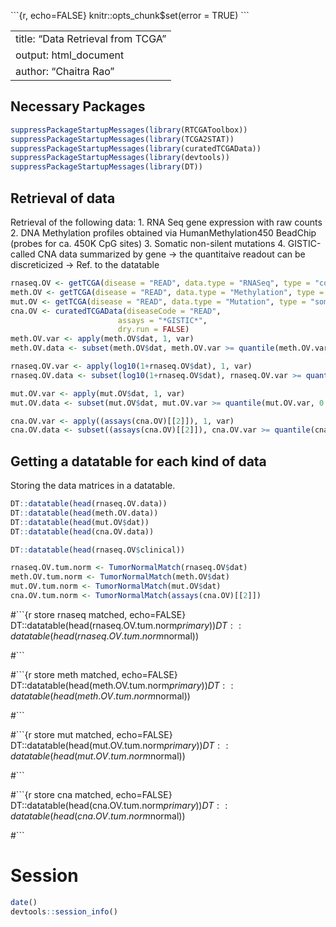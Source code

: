 
\```{r, echo=FALSE}
knitr::opts_chunk$set(error = TRUE)
\```

---
title: "Data Retrieval from TCGA"
output: html_document
author: "Chaitra Rao"
---

## Necessary Packages

```r
suppressPackageStartupMessages(library(RTCGAToolbox))
suppressPackageStartupMessages(library(TCGA2STAT))
suppressPackageStartupMessages(library(curatedTCGAData))
suppressPackageStartupMessages(library(devtools))
suppressPackageStartupMessages(library(DT))
```

## Retrieval of data

Retrieval of the following data:
1. RNA Seq gene expression with raw counts
2. DNA Methylation profiles obtained via HumanMethylation450 BeadChip (probes for ca. 450K CpG sites)
3. Somatic non-silent mutations
4. GISTIC-called CNA data summarized by gene -> the quantitaive readout can be discreticized -> Ref. to the datatable


```r

rnaseq.OV <- getTCGA(disease = "READ", data.type = "RNASeq", type = "count", clinical = TRUE)
meth.OV <- getTCGA(disease = "READ", data.type = "Methylation", type = "450K")
mut.OV <- getTCGA(disease = "READ", data.type = "Mutation", type = "somatic")
cna.OV <- curatedTCGAData(diseaseCode = "READ",
                        assays = "*GISTIC*",
                        dry.run = FALSE)
meth.OV.var <- apply(meth.OV$dat, 1, var)
meth.OV.data <- subset(meth.OV$dat, meth.OV.var >= quantile(meth.OV.var, 0.99, na.rm=T) & !is.na(meth.OV.var))

rnaseq.OV.var <- apply(log10(1+rnaseq.OV$dat), 1, var)
rnaseq.OV.data <- subset(log10(1+rnaseq.OV$dat), rnaseq.OV.var >= quantile(rnaseq.OV.var, 0.99, na.rm=T) & !is.na(rnaseq.OV.var))

mut.OV.var <- apply(mut.OV$dat, 1, var)
mut.OV.data <- subset(mut.OV$dat, mut.OV.var >= quantile(mut.OV.var, 0.99, na.rm=T) & !is.na(mut.OV.var))

cna.OV.var <- apply((assays(cna.OV)[[2]]), 1, var)
cna.OV.data <- subset((assays(cna.OV)[[2]]), cna.OV.var >= quantile(cna.OV.var, 0.99, na.rm=T) & !is.na(cna.OV.var))
```

## Getting a datatable for each kind of data

Storing the data matrices in a datatable.

```r
DT::datatable(head(rnaseq.OV.data))
DT::datatable(head(meth.OV.data))
DT::datatable(head(mut.OV$dat))
DT::datatable(head(cna.OV.data))
```


```r
DT::datatable(head(rnaseq.OV$clinical))
```

```r
rnaseq.OV.tum.norm <- TumorNormalMatch(rnaseq.OV$dat)
meth.OV.tum.norm <- TumorNormalMatch(meth.OV$dat)
mut.OV.tum.norm <- TumorNormalMatch(mut.OV$dat)
cna.OV.tum.norm <- TumorNormalMatch(assays(cna.OV)[[2]])

```

#```{r store rnaseq matched, echo=FALSE}
DT::datatable(head(rnaseq.OV.tum.norm$primary))
DT::datatable(head(rnaseq.OV.tum.norm$normal))

#```

#```{r store meth matched, echo=FALSE}
DT::datatable(head(meth.OV.tum.norm$primary))
DT::datatable(head(meth.OV.tum.norm$normal))

#```

#```{r store mut matched, echo=FALSE}
DT::datatable(head(mut.OV.tum.norm$primary))
DT::datatable(head(mut.OV.tum.norm$normal))

#```

#```{r store cna matched, echo=FALSE}
DT::datatable(head(cna.OV.tum.norm$primary))
DT::datatable(head(cna.OV.tum.norm$normal))

#```

# Session

```r
date()
devtools::session_info()
```




